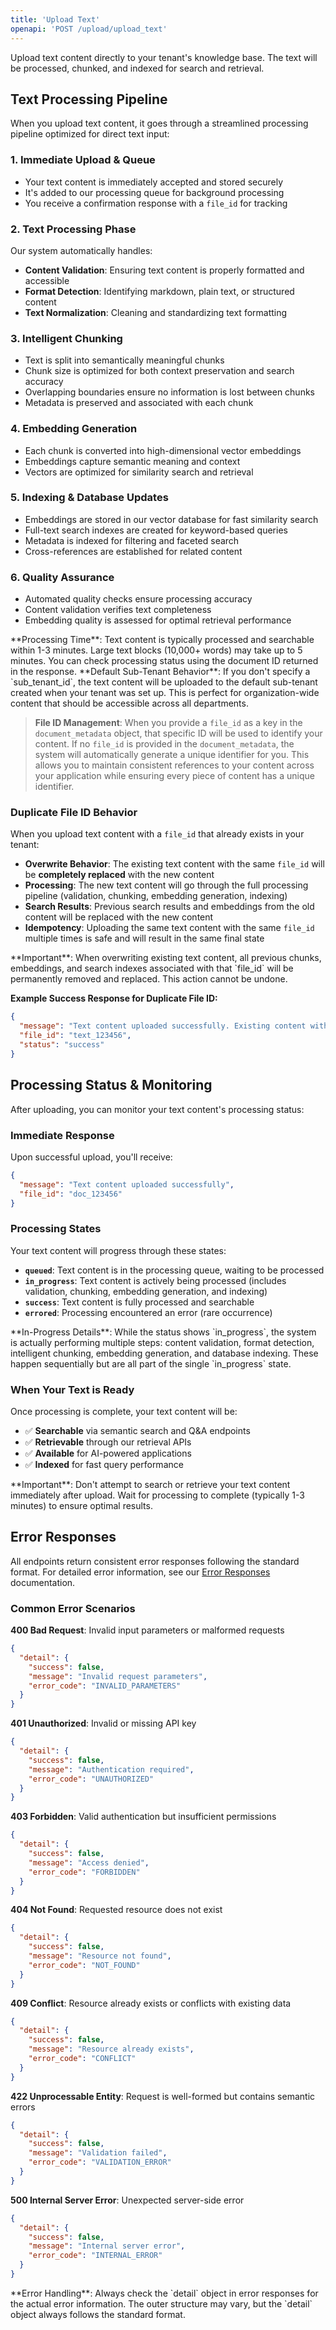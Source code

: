 ```yaml
---
title: 'Upload Text'
openapi: 'POST /upload/upload_text'
---
```



<Panel>
  <TableOfContents />
</Panel>

Upload text content directly to your tenant's knowledge base. The text will be processed, chunked, and indexed for search and retrieval.

## Text Processing Pipeline

When you upload text content, it goes through a streamlined processing pipeline optimized for direct text input:

### 1. **Immediate Upload & Queue**
- Your text content is immediately accepted and stored securely
- It's added to our processing queue for background processing
- You receive a confirmation response with a `file_id` for tracking

### 2. **Text Processing Phase**
Our system automatically handles:
- **Content Validation**: Ensuring text content is properly formatted and accessible
- **Format Detection**: Identifying markdown, plain text, or structured content
- **Text Normalization**: Cleaning and standardizing text formatting

### 3. **Intelligent Chunking**
- Text is split into semantically meaningful chunks
- Chunk size is optimized for both context preservation and search accuracy
- Overlapping boundaries ensure no information is lost between chunks
- Metadata is preserved and associated with each chunk

### 4. **Embedding Generation**
- Each chunk is converted into high-dimensional vector embeddings
- Embeddings capture semantic meaning and context
- Vectors are optimized for similarity search and retrieval

### 5. **Indexing & Database Updates**
- Embeddings are stored in our vector database for fast similarity search
- Full-text search indexes are created for keyword-based queries
- Metadata is indexed for filtering and faceted search
- Cross-references are established for related content

### 6. **Quality Assurance**
- Automated quality checks ensure processing accuracy
- Content validation verifies text completeness
- Embedding quality is assessed for optimal retrieval performance

<Note>
**Processing Time**: Text content is typically processed and searchable within 1-3 minutes. Large text blocks (10,000+ words) may take up to 5 minutes. You can check processing status using the document ID returned in the response.
</Note>

<Note>
**Default Sub-Tenant Behavior**: If you don't specify a `sub_tenant_id`, the text content will be uploaded to the default sub-tenant created when your tenant was set up. This is perfect for organization-wide content that should be accessible across all departments.
</Note>

> **File ID Management**: When you provide a `file_id` as a key in the `document_metadata` object, that specific ID will be used to identify your content. If no `file_id` is provided in the `document_metadata`, the system will automatically generate a unique identifier for you. This allows you to maintain consistent references to your content across your application while ensuring every piece of content has a unique identifier.

### **Duplicate File ID Behavior**

When you upload text content with a `file_id` that already exists in your tenant:

- **Overwrite Behavior**: The existing text content with the same `file_id` will be **completely replaced** with the new content
- **Processing**: The new text content will go through the full processing pipeline (validation, chunking, embedding generation, indexing)
- **Search Results**: Previous search results and embeddings from the old content will be replaced with the new content
- **Idempotency**: Uploading the same text content with the same `file_id` multiple times is safe and will result in the same final state

<Warning>
**Important**: When overwriting existing text content, all previous chunks, embeddings, and search indexes associated with that `file_id` will be permanently removed and replaced. This action cannot be undone.
</Warning>

**Example Success Response for Duplicate File ID:**
```json
{
  "message": "Text content uploaded successfully. Existing content with file_id 'text_123456' has been overwritten.",
  "file_id": "text_123456",
  "status": "success"
}
```

## Processing Status & Monitoring

After uploading, you can monitor your text content's processing status:

### **Immediate Response**
Upon successful upload, you'll receive:
```json
{
  "message": "Text content uploaded successfully",
  "file_id": "doc_123456"
}
```

### **Processing States**
Your text content will progress through these states:
- **`queued`**: Text content is in the processing queue, waiting to be processed
- **`in_progress`**: Text content is actively being processed (includes validation, chunking, embedding generation, and indexing)
- **`success`**: Text content is fully processed and searchable
- **`errored`**: Processing encountered an error (rare occurrence)

<Info>
**In-Progress Details**: While the status shows `in_progress`, the system is actually performing multiple steps: content validation, format detection, intelligent chunking, embedding generation, and database indexing. These happen sequentially but are all part of the single `in_progress` state.
</Info>

### **When Your Text is Ready**
Once processing is complete, your text content will be:
- ✅ **Searchable** via semantic search and Q&A endpoints
- ✅ **Retrievable** through our retrieval APIs
- ✅ **Available** for AI-powered applications
- ✅ **Indexed** for fast query performance

<Warning>
**Important**: Don't attempt to search or retrieve your text content immediately after upload. Wait for processing to complete (typically 1-3 minutes) to ensure optimal results.
</Warning>

## Error Responses

All endpoints return consistent error responses following the standard format. For detailed error information, see our [Error Responses](/api-reference/error-responses) documentation.

### Common Error Scenarios

**400 Bad Request**: Invalid input parameters or malformed requests
```json
{
  "detail": {
    "success": false,
    "message": "Invalid request parameters",
    "error_code": "INVALID_PARAMETERS"
  }
}
```

**401 Unauthorized**: Invalid or missing API key
```json
{
  "detail": {
    "success": false,
    "message": "Authentication required",
    "error_code": "UNAUTHORIZED"
  }
}
```

**403 Forbidden**: Valid authentication but insufficient permissions
```json
{
  "detail": {
    "success": false,
    "message": "Access denied",
    "error_code": "FORBIDDEN"
  }
}
```

**404 Not Found**: Requested resource does not exist
```json
{
  "detail": {
    "success": false,
    "message": "Resource not found",
    "error_code": "NOT_FOUND"
  }
}
```

**409 Conflict**: Resource already exists or conflicts with existing data
```json
{
  "detail": {
    "success": false,
    "message": "Resource already exists",
    "error_code": "CONFLICT"
  }
}
```

**422 Unprocessable Entity**: Request is well-formed but contains semantic errors
```json
{
  "detail": {
    "success": false,
    "message": "Validation failed",
    "error_code": "VALIDATION_ERROR"
  }
}
```

**500 Internal Server Error**: Unexpected server-side error
```json
{
  "detail": {
    "success": false,
    "message": "Internal server error",
    "error_code": "INTERNAL_ERROR"
  }
}
```

<Note>
**Error Handling**: Always check the `detail` object in error responses for the actual error information. The outer structure may vary, but the `detail` object always follows the standard format.
</Note>
